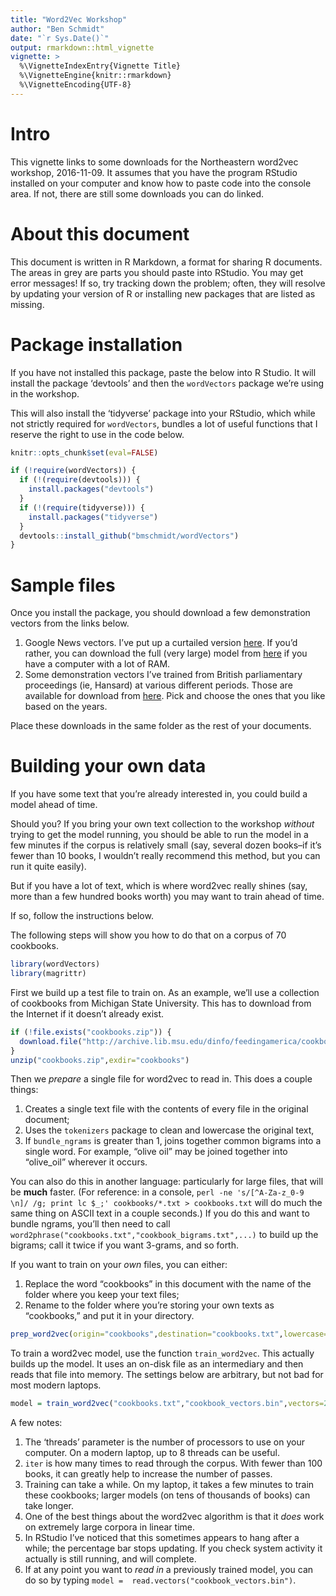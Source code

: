 ```yaml
---
title: "Word2Vec Workshop"
author: "Ben Schmidt"
date: "`r Sys.Date()`"
output: rmarkdown::html_vignette
vignette: >
  %\VignetteIndexEntry{Vignette Title}
  %\VignetteEngine{knitr::rmarkdown}
  %\VignetteEncoding{UTF-8}
---
```


# Intro 

This vignette links to some downloads for the Northeastern word2vec workshop, 2016-11-09. It assumes that you have the program RStudio installed on your computer and know how to paste code into the console area.
If not, there are still some downloads you can do linked.

# About this document

This document is written in R Markdown, a format for sharing R documents. The areas in grey are parts you should paste into RStudio. You may get error messages! If so, try tracking down the problem; often, they will resolve by updating your version of R or installing new packages that are listed as missing.

# Package installation

If you have not installed this package, paste the below into R Studio. It will install the package 'devtools' and then the `wordVectors` package we're using in the workshop. 

This will also install the 'tidyverse' package into your RStudio, which while not strictly required for `wordVectors`, bundles a lot of useful functions that I reserve the right to use in the code below.

```r
knitr::opts_chunk$set(eval=FALSE)

if (!require(wordVectors)) {
  if (!(require(devtools))) {
    install.packages("devtools")
  }
  if (!(require(tidyverse))) {
    install.packages("tidyverse")
  }
  devtools::install_github("bmschmidt/wordVectors")
}
```

# Sample files

Once you install the package, you should download a few demonstration vectors from the links below.

1. Google News vectors. I've put up a curtailed version [here](http://benschmidt.org/word2vec_workshop/short_google_news.bin). If you'd rather, you can download the full (very large) model from [here](https://github.com/mmihaltz/word2vec-GoogleNews-vectors) if you have a computer with a lot of RAM.
2. Some demonstration vectors I've trained from British parliamentary proceedings (ie, Hansard) at various different periods. Those are available for download from [here](http://benschmidt.org/word2vec_workshop/). Pick and choose the ones that you like based on the years.

Place these downloads in the same folder as the rest of your documents.

# Building your own data

If you have some text that you're already interested in, you could build a model ahead of time.

Should you? If you bring your own text collection to the workshop *without* trying to get the model running, you should be able to run the model in a few minutes if the corpus is relatively small (say, several dozen books--if it's fewer than 10 books, I wouldn't really recommend this method, but you can run it quite easily). 

But if you have a lot of text, which is where word2vec really shines (say, more than a few hundred books worth) you may want to train ahead of time.

If so, follow the instructions below.

The following steps will show you how to do that on a corpus of 70 cookbooks.

```r
library(wordVectors)
library(magrittr)
```

First we build up a test file to train on.
As an example, we'll use a collection of cookbooks from Michigan State University.
This has to download from the Internet if it doesn't already exist.


```r
if (!file.exists("cookbooks.zip")) {
  download.file("http://archive.lib.msu.edu/dinfo/feedingamerica/cookbook_text.zip","cookbooks.zip")
}
unzip("cookbooks.zip",exdir="cookbooks")
```


Then we *prepare* a single file for word2vec to read in. This does a couple things:

1. Creates a single text file with the contents of every file in the original document;
2. Uses the `tokenizers` package to clean and lowercase the original text, 
3. If `bundle_ngrams` is greater than 1, joins together common bigrams into a single word. For example, "olive oil" may be joined together into "olive_oil" wherever it occurs.

You can also do this in another language: particularly for large files, that will be **much** faster. (For reference: in a console, `perl -ne 's/[^A-Za-z_0-9 \n]/ /g; print lc $_;' cookbooks/*.txt > cookbooks.txt` will do much the same thing on ASCII text in a couple seconds.) If you do this and want to bundle ngrams, you'll then need to call `word2phrase("cookbooks.txt","cookbook_bigrams.txt",...)` to build up the bigrams; call it twice if you want 3-grams, and so forth.

If you want to train on your *own* files, you can either:

1. Replace the word "cookbooks" in this document with the name of the folder where you keep your text files;
2. Rename to the folder where you're storing your own texts as "cookbooks," and put it in your directory.

```r
prep_word2vec(origin="cookbooks",destination="cookbooks.txt",lowercase=T,bundle_ngrams=2)
```

To train a word2vec model, use the function `train_word2vec`. This actually builds up the model. It uses an on-disk file as an intermediary and then reads that file into memory. The settings below are arbitrary, but not bad for most modern laptops.

```r
model = train_word2vec("cookbooks.txt","cookbook_vectors.bin",vectors=200,threads=4,window=12,iter=5)
```

A few notes:

1. The 'threads' parameter is the number of processors to use on your computer. On a modern laptop, up to 8 threads can be useful.
2. `iter` is how many times to read through the corpus. With fewer than 100 books, it can greatly help to increase the number of passes.
3. Training can take a while. On my laptop, it takes a few minutes to train these cookbooks; larger models (on tens of thousands of books) can take longer.
4. One of the best things about the word2vec algorithm is that it *does* work on extremely large corpora in linear time.
5. In RStudio I've noticed that this sometimes appears to hang after a while; the percentage bar stops updating. If you check system activity it actually is still running, and will complete.
6. If at any point you want to *read in* a previously trained model, you can do so by typing `model =  read.vectors("cookbook_vectors.bin")`.



